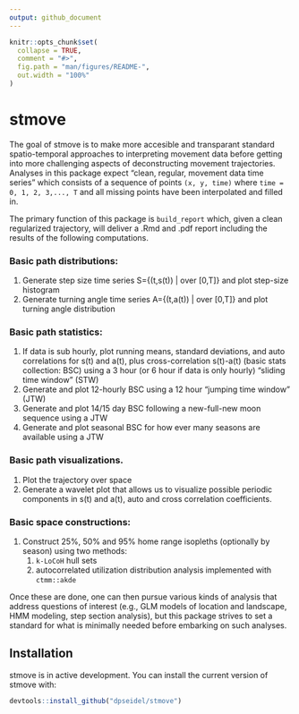 ```yaml
---
output: github_document
---
```


<!-- README.md is generated from README.Rmd. Please edit that file -->

```r
knitr::opts_chunk$set(
  collapse = TRUE,
  comment = "#>",
  fig.path = "man/figures/README-",
  out.width = "100%"
)
```
# stmove

The goal of stmove is to make more accesible and transparant standard spatio-temporal
approaches to interpreting movement data before getting into more challenging 
aspects of deconstructing movement trajectories.  Analyses in this package expect
“clean, regular, movement data time series” which consists of a sequence of
points `(x, y, time)` where `time = 0, 1, 2, 3,..., T` and all missing points 
have been interpolated and filled in.

The primary function of this package is `build_report` which, given a clean
regularized trajectory, will deliver a .Rmd and .pdf report including the 
results of the following computations. 

### Basic path distributions:
1. Generate step size time series S={(t,s(t)) | over [0,T]} and plot step-size histogram
2. Generate turning angle time series A={(t,a(t)) | over [0,T]} and plot turning angle distribution

### Basic path statistics:
1. If data is sub hourly, plot running means, standard deviations, and auto 
correlations for s(t) and a(t), plus cross-correlation s(t)-a(t) (basic stats 
collection: BSC) using a 3 hour (or 6 hour if data is only hourly) "sliding time window” (STW)
2. Generate and plot 12-hourly BSC  using a 12 hour “jumping time window” (JTW)
3. Generate and plot 14/15 day BSC following a new-full-new moon sequence using a JTW
4. Generate and plot seasonal BSC for how ever many seasons are available using a JTW

### Basic path visualizations.
1.  Plot the trajectory over space
2.  Generate a wavelet plot that allows us to visualize possible periodic 
components in s(t) and a(t), auto and cross correlation coefficients.

### Basic space constructions:
1.  Construct 25%, 50%  and 95% home range isopleths (optionally by season) using two methods: 
    1. `k-LoCoH` hull sets
    2. autocorrelated utilization distribution analysis implemented with `ctmm::akde`

Once these are done, one can then pursue various kinds of analysis that address 
questions of interest (e.g., GLM models of location and landscape, HMM modeling,
step section analysis), but this package strives to set a standard for what is 
minimally needed before embarking on such analyses.

## Installation

stmove is in active development. You can install the current version of stmove with:

``` r
devtools::install_github("dpseidel/stmove")
```
